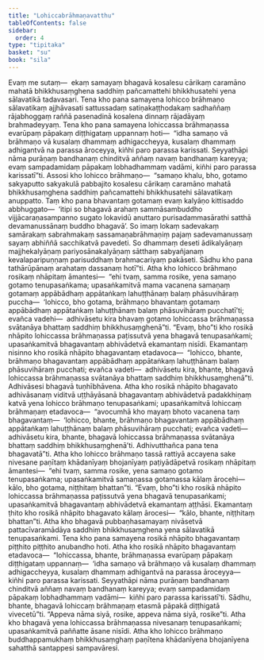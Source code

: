 ```yaml
---
title: "Lohiccabrāhmaṇavatthu"
tableOfContents: false
sidebar:
  order: 4
type: "tipitaka"
basket: "su"
book: "sila"
---
```



<DynamicBreadcrumb />

<Division number="501" book="sila">

<Paragraph number="865" book="sila">
Evaṃ me sutaṃ—  ekaṃ samayaṃ bhagavā kosalesu cārikaṃ caramāno mahatā bhikkhusaṃghena saddhiṃ pañcamattehi bhikkhusatehi yena sālavatikā tadavasari. Tena kho pana samayena lohicco brāhmaṇo sālavatikaṃ ajjhāvasati sattussadaṃ satiṇakaṭṭhodakaṃ sadhaññaṃ rājabhoggaṃ raññā pasenadinā kosalena dinnaṃ rājadāyaṃ brahmadeyyaṃ.
</Paragraph>

</Division>
<Division number="502" book="sila">

<Paragraph number="866" book="sila">
Tena kho pana samayena lohiccassa brāhmaṇassa evarūpaṃ pāpakaṃ diṭṭhigataṃ uppannaṃ hoti—  “idha samaṇo vā brāhmaṇo vā kusalaṃ dhammaṃ adhigaccheyya, kusalaṃ dhammaṃ adhigantvā na parassa āroceyya, kiñhi paro parassa karissati. Seyyathāpi nāma purāṇaṃ bandhanaṃ chinditvā aññaṃ navaṃ bandhanaṃ kareyya; evaṃ sampadamidaṃ pāpakaṃ lobhadhammaṃ vadāmi, kiñhi paro parassa karissatī”ti.
</Paragraph>

</Division>
<Division number="503" book="sila">

<Paragraph number="867" book="sila">
Assosi kho lohicco brāhmaṇo—  “samaṇo khalu, bho, gotamo sakyaputto sakyakulā pabbajito kosalesu cārikaṃ caramāno mahatā bhikkhusaṃghena saddhiṃ pañcamattehi bhikkhusatehi sālavatikaṃ anuppatto. Taṃ kho pana bhavantaṃ gotamaṃ evaṃ kalyāṇo kittisaddo abbhuggato—  ‘itipi so bhagavā arahaṃ sammāsambuddho vijjācaraṇasampanno sugato lokavidū anuttaro purisadammasārathi satthā devamanussānaṃ buddho bhagavā’. So imaṃ lokaṃ sadevakaṃ samārakaṃ sabrahmakaṃ sassamaṇabrāhmaṇiṃ pajaṃ sadevamanussaṃ sayaṃ abhiññā sacchikatvā pavedeti. So dhammaṃ deseti ādikalyāṇaṃ majjhekalyāṇaṃ pariyosānakalyāṇaṃ sātthaṃ sabyañjanaṃ kevalaparipuṇṇaṃ parisuddhaṃ brahmacariyaṃ pakāseti. Sādhu kho pana tathārūpānaṃ arahataṃ dassanaṃ hotī”ti.
</Paragraph>

</Division>
<Division number="504" book="sila">

<Paragraph number="868" book="sila">
Atha kho lohicco brāhmaṇo rosikaṃ nhāpitaṃ āmantesi—  “ehi tvaṃ, samma rosike, yena samaṇo gotamo tenupasaṅkama; upasaṅkamitvā mama vacanena samaṇaṃ gotamaṃ appābādhaṃ appātaṅkaṃ lahuṭṭhānaṃ balaṃ phāsuvihāraṃ puccha—  ‘lohicco, bho gotama, brāhmaṇo bhavantaṃ gotamaṃ appābādhaṃ appātaṅkaṃ lahuṭṭhānaṃ balaṃ phāsuvihāraṃ pucchatī’ti; evañca vadehi—  adhivāsetu kira bhavaṃ gotamo lohiccassa brāhmaṇassa svātanāya bhattaṃ saddhiṃ bhikkhusaṃghenā”ti.
</Paragraph>

</Division>
<Division number="505" book="sila">

<Paragraph number="869" book="sila">
“Evaṃ, bho”ti kho rosikā nhāpito lohiccassa brāhmaṇassa paṭissutvā yena bhagavā tenupasaṅkami; upasaṅkamitvā bhagavantaṃ abhivādetvā ekamantaṃ nisīdi. Ekamantaṃ nisinno kho rosikā nhāpito bhagavantaṃ etadavoca—  “lohicco, bhante, brāhmaṇo bhagavantaṃ appābādhaṃ appātaṅkaṃ lahuṭṭhānaṃ balaṃ phāsuvihāraṃ pucchati; evañca vadeti—  adhivāsetu kira, bhante, bhagavā lohiccassa brāhmaṇassa svātanāya bhattaṃ saddhiṃ bhikkhusaṃghenā”ti. Adhivāsesi bhagavā tuṇhībhāvena.
</Paragraph>

</Division>
<Division number="506" book="sila">

<Paragraph number="870" book="sila">
Atha kho rosikā nhāpito bhagavato adhivāsanaṃ viditvā uṭṭhāyāsanā bhagavantaṃ abhivādetvā padakkhiṇaṃ katvā yena lohicco brāhmaṇo tenupasaṅkami; upasaṅkamitvā lohiccaṃ brāhmaṇaṃ etadavoca—  “avocumhā kho mayaṃ bhoto vacanena taṃ bhagavantaṃ—  ‘lohicco, bhante, brāhmaṇo bhagavantaṃ appābādhaṃ appātaṅkaṃ lahuṭṭhānaṃ balaṃ phāsuvihāraṃ pucchati; evañca vadeti—  adhivāsetu kira, bhante, bhagavā lohiccassa brāhmaṇassa svātanāya bhattaṃ saddhiṃ bhikkhusaṃghenā’ti. Adhivutthañca pana tena bhagavatā”ti.
</Paragraph>

</Division>
<Division number="507" book="sila">

<Paragraph number="871" book="sila">
Atha kho lohicco brāhmaṇo tassā rattiyā accayena sake nivesane paṇītaṃ khādanīyaṃ bhojanīyaṃ paṭiyādāpetvā rosikaṃ nhāpitaṃ āmantesi—  “ehi tvaṃ, samma rosike, yena samaṇo gotamo tenupasaṅkama; upasaṅkamitvā samaṇassa gotamassa kālaṃ ārocehi—  kālo, bho gotama, niṭṭhitaṃ bhattan”ti. “Evaṃ, bho”ti kho rosikā nhāpito lohiccassa brāhmaṇassa paṭissutvā yena bhagavā tenupasaṅkami; upasaṅkamitvā bhagavantaṃ abhivādetvā ekamantaṃ aṭṭhāsi. Ekamantaṃ ṭhito kho rosikā nhāpito bhagavato kālaṃ ārocesi—  “kālo, bhante, niṭṭhitaṃ bhattan”ti.
</Paragraph>

</Division>
<Division number="508" book="sila">

<Paragraph number="872" book="sila">
Atha kho bhagavā pubbaṇhasamayaṃ nivāsetvā pattacīvaramādāya saddhiṃ bhikkhusaṃghena yena sālavatikā tenupasaṅkami. Tena kho pana samayena rosikā nhāpito bhagavantaṃ piṭṭhito piṭṭhito anubandho hoti. Atha kho rosikā nhāpito bhagavantaṃ etadavoca—  “lohiccassa, bhante, brāhmaṇassa evarūpaṃ pāpakaṃ diṭṭhigataṃ uppannaṃ—  ‘idha samaṇo vā brāhmaṇo vā kusalaṃ dhammaṃ adhigaccheyya, kusalaṃ dhammaṃ adhigantvā na parassa āroceyya—  kiñhi paro parassa karissati. Seyyathāpi nāma purāṇaṃ bandhanaṃ chinditvā aññaṃ navaṃ bandhanaṃ kareyya; evaṃ sampadamidaṃ pāpakaṃ lobhadhammaṃ vadāmi—  kiñhi paro parassa karissatī’ti. Sādhu, bhante, bhagavā lohiccaṃ brāhmaṇaṃ etasmā pāpakā diṭṭhigatā vivecetū”ti. “Appeva nāma siyā, rosike, appeva nāma siyā, rosike”ti.
</Paragraph>

<Paragraph number="873" book="sila">
Atha kho bhagavā yena lohiccassa brāhmaṇassa nivesanaṃ tenupasaṅkami; upasaṅkamitvā paññatte āsane nisīdi. Atha kho lohicco brāhmaṇo buddhappamukhaṃ bhikkhusaṃghaṃ paṇītena khādanīyena bhojanīyena sahatthā santappesi sampavāresi.
</Paragraph>
</Division>